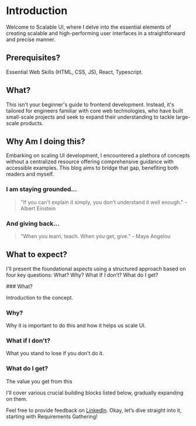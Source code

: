 

# Introduction

Welcome to Scalable UI, where I delve into the essential elements of creating scalable and high-performing user interfaces in a straightforward and precise manner.

## Prerequisites?

Essential Web Skills (HTML, CSS, JS), React, Typescript.

## What?

This isn't your beginner's guide to frontend development. Instead, it's tailored for engineers familiar with core web technologies, who have built small-scale projects and seek to expand their understanding to tackle large-scale products.

## Why Am I doing this?

Embarking on scaling UI development, I encountered a plethora of concepts without a centralized resource offering comprehensive guidance with accessible examples. This blog aims to bridge that gap, benefiting both readers and myself.

### I am staying grounded…

> "If you can't explain it simply, you don't understand it well enough." - Albert Einstein

### And giving back…

> "When you learn, teach. When you get, give." - Maya Angelou

## What to expect?

I'll present the foundational aspects using a structured approach based on four key questions:
What? Why? What If I don’t? What do I get?

<Steps>
### What?
 
Introduction to the concept.
 
### Why?
 
Why it is important to do this and how it helps us scale UI.

### What if I don't?
 
What you stand to lose if you don't do it.

### What do I get?
 
The value you get from this
</Steps>

I'll cover various crucial building blocks listed below, gradually expanding on them.

<Features />

Feel free to provide feedback on [LinkedIn](https://www.linkedin.com/in/olumideogundare/). Okay, let’s dive straight into it, starting with Requirements Gathering!